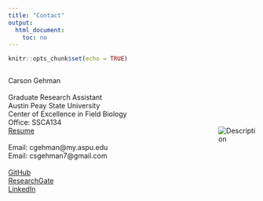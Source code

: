 ```yaml
---
title: "Contact"
output:
  html_document:
    toc: no
---
```


```r
knitr::opts_chunk$set(echo = TRUE)
```

<div style="display: flex; align-items: center;">
  <div style="flex: 1;">
  <p>Carson Gehman <br><br>  Graduate Research Assistant <br> Austin Peay State University <br> Center of Excellence in Field Biology <br> Office: SSCA134 <br> [Resume](https://docs.google.com/document/d/1BGp88Lj72oxV3lQAIW-QpsFJ24ORMobu/edit) <br><br> Email: cgehman@my.aspu.edu <br> Email: csgehman7@gmail.com <br><br> [GitHub](https://github.com/cgehman) <br>
[ResearchGate](https://www.researchgate.net/profile/Carson-Gehman-2?ev=prf_overview) <br>
[LinkedIn](https://www.linkedin.com/in/carson-gehman-4b0212203/) <br></p>
</div>
<div style="flex: 0;">
<img src="./images/bittern.jpg" alt="Description" style="max-width: 500px; margin-left: 20px;">
</div>
</div>


